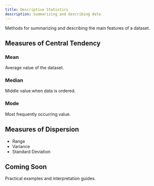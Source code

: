 ```yaml
---
title: Descriptive Statistics
description: Summarizing and describing data
---
```



Methods for summarizing and describing the main features of a dataset.

## Measures of Central Tendency

### Mean

Average value of the dataset.

### Median

Middle value when data is ordered.

### Mode

Most frequently occurring value.

## Measures of Dispersion

- Range
- Variance
- Standard Deviation

## Coming Soon

Practical examples and interpretation guides.

